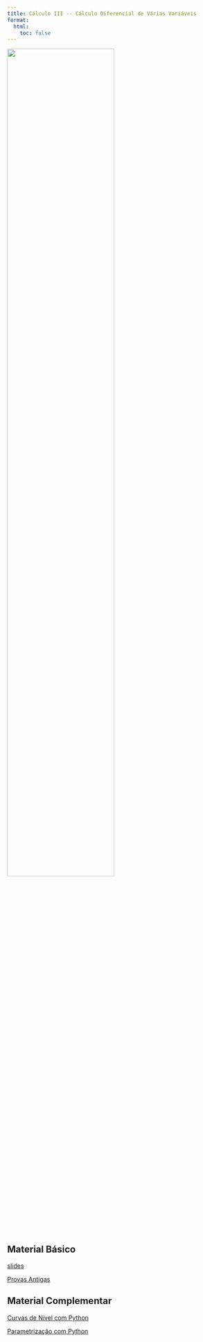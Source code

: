 ```yaml
---
title: Cálculo III -- Cálculo Diferencial de Várias Variáveis
format:
  html:
    toc: false
---
```



![](capa.png){fig-align="center" width=70%}


## Material Básico


[slides](calculo3.pdf)

[Provas Antigas](provas/)

## Material Complementar

[Curvas de Nível com Python](../posts/curvas-nivel/nivel.qmd)

[Parametrização com Python](../posts/curvas-parametricas/curvas-parametricas.qmd)


